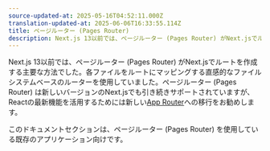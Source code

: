 ```yaml
---
source-updated-at: 2025-05-16T04:52:11.000Z
translation-updated-at: 2025-06-06T16:33:55.114Z
title: ページルーター (Pages Router)
description: Next.js 13以前では、ページルーター (Pages Router) がNext.jsでルートを作成する主要な方法でした。直感的なファイルシステムベースのルーターを提供します。
---
```


Next.js 13以前では、ページルーター (Pages Router) がNext.jsでルートを作成する主要な方法でした。各ファイルをルートにマッピングする直感的なファイルシステムベースのルーターを使用していました。ページルーター (Pages Router) は新しいバージョンのNext.jsでも引き続きサポートされていますが、Reactの最新機能を活用するためには新しい[App Router](/docs/app)への移行をお勧めします。

このドキュメントセクションは、ページルーター (Pages Router) を使用している既存のアプリケーション向けです。
